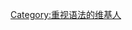 {{Userbox
  |border-c=#0000aa
  |border-s=1
  |id-c=white
  |id-fc=black
  |id-s=14
  |info-c=#ccf
  |info-fc=black
  |info-s=10
  |id       = 重视语法
  |info     = 這個用戶重视[[语法]]。
}}
[[Category:重视语法的维基人]]